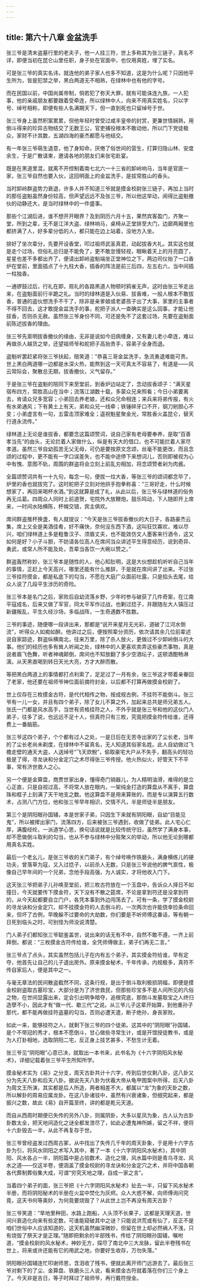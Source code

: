 ```yaml
---
---
---
```

title: 第六十八章 金盆洗手
---




张三爷是清末盗墓行里的老夫子，他一人挂三符，世上多称其为张三链子，真名不详，即便当初在昆仑山里任职，身子处在官面中，也仅用真姓，埋了实名。

可是张三爷的真实名讳，就连他的弟子家人也多不知道，这是为什么呢？只因他平生所为，皆是犯禁之举，黑白两道无不相熟，在绿林中也有他的字号。

而在民国以前，中国尚属帝制，倘若犯了弥天大罪，就有可能诛连九族，一人犯事，他的亲戚朋友都要跟着受牵连，所以绿林中人，向来不用真实姓名，只以字号、绰号相称，即便有些人名满期天下，但一直到死也只留绰号于世。

张三爷身上虽然积案累累，但他年轻时曾受过咸丰皇帝的封赏，更兼世情娴熟，用倒斗得来的珍异古物结交了无数王公，官吏捕役根本不敢动他，所以门下党徒极众，家财不计其数，五湖四海的豪杰都愿与他结交。

有一年张三爷萌生退意，他了身知命，厌倦了俗世间的营生，打算归隐山林、安度余生，于是广散请柬，邀请各地的朋友们来张宅赴宴。

既是在黑道里混，就离不开控制着南七北六一十三省的卸岭响马，当年是官匪一家，张三爷自然也要入伙，这回明面上的金盆洗手，是拔常胜山的香头。

当时卸岭群盗势力衰退，许多人并不知道三爷就是摸金校尉张三链子，再加上当时的那任盗魁虽然身份较高，但声望远远不及张三爷，所以他这举动，闹得比盗魁撤伙的动静还大，是当时绿林中的一件盛事。

那些个江湖后进，谁不想开开眼界？及到阴历六月十五，果然宾客盈门，齐聚一堂，所到之辈，无不是江洋大盗、绿林响马，桌椅从正堂排至大门，边廊两厢里也都挤满了人，好多辈分低的人，都只能在边上站着，没地方入坐。

排好了坐次辈分，先要开设香堂，叩过祖师武圣真君，动起拔香大礼。其实这也就是走个过场，但俗礼总归是不能免了，更不敢怠慢轻视，眼瞅着天上的月亮圆了，星星也差不多都出齐了，便请出卸岭盗魁端坐正堂神位之下，两边司仪抬了一口香炉在堂前，里面插点了十九柱大香，插香的阵法是前三后四，左五右六，当中间插一柱独香。

一通锣鼓过后，行礼在即，观礼的各路黑道人物顿时鸦雀无声，这时由张三爷走出来，在盗魁面前行半跪之礼。当时的绿林道是入伙易、拔香难，一般人根本不敢拔香，普通的盗伙想洗手不干了，除非是亲爹娘或老婆孩子出了大事，家里的主事者不得不回去，这才敢提金盆洗手的事，舵把子派人一查确实是这么回事，才能让他拔香，否则杀无赦。虽然张三爷身份不同，可还是免不了这套过场，先要在盗魁面前陈述拔香的理由。

张三爷先禀明拔香撤伙的缘由，无非是说如今旧病缠身，又有妻儿老小牵连，难以再做杀人越货之举，还望祖师爷和舵把子高抬贵手，容弟子全身而退。

盗魁听罢赶紧将张三爷扶起，赔笑道：“恭喜三哥金盆洗手，急流勇退难能可贵。世上黑白两道哪一边都是水深火热，能熬到这一天可真太不容易了，有道是——风云常际会，聚散总无期，拔香撤伙，义气留存。”

于是张三爷在盗魁的陪同下来至堂前，到香炉边站定了，念动拔香颂子：“满天星宿布四方，常胜高山在当中；流落江湖数十载，多蒙众兄来照看；今日小弟要离去，肯请众兄多宽容；小弟回去养老娘，还和众兄命相连；来兵来将弟传报，有火有水弟通风；下有黄土上有天，弟和众兄一线牵；铁锤碎牙口不开，钢刀剜胆心不变；小弟虚言有一句，五雷击顶家难全；遥祝魁星聚金光，常胜香火盖昆仑，替天行道永流传。”

绿林道上无论是谁拔香，都要念这篇颂赞词，说自己家有老母要奉养，是取“百善孝当先”的由头，无论拦着人家做什么，纵是有天大的借口，也不可能拦着人家尽孝道。虽然三爷自幼孤苦无父无母，可仍是要按原文念颂，丝毫不能更改，而且念颂的过程中，更不能有一字口误差失，也不能中途停下来想词儿，否则即被视为心中有愧、意图不轨，周围的群盗将会立刻上前乱刃相加，将念颂赞者剁为肉酱。

全篇颂赞词共有一十九句，每念一句，便拔一炷大香，等张三爷的颂词都念毕了，炉里的香也就拔完了。这时舵把子立刻对他拱手抱拳称喜：“三哥好走，什么时候想家了，再回来喝杯水酒。”到这就算是成了礼，从此以后，张三爷与绿林道的俗务再无瓜葛。四周众人同时上前道贺，宅院外大放鞭炮，鼓乐鸣动，下人随即开上席来，一时间水陆横陈，杯幌交错，宾主俱欢。

席间群盗推杯换盏，有人就提议：“今天是张三爷拔香撤伙的大日子，各路豪杰云集，席上又全是美酒佳肴，好不痛快，奈何没东西下酒，这叫狂饮寡欢，难以尽兴，咱们绿林道上多是粗鲁汉子、须眉丈夫，也不能效仿文人墨客来行酒令，这又如何是好？小子斗胆，不妨请各位高人在席间当众讲述平生得意经历，说到奇异、勇武，或常人所不能及处，吾辈当各饮一大碗以赞之。”

群盗轰然称妙，张三爷本是随性的人，他心知肚明，这是大伙想趁机听听自己当年的事情，正赶上今天高兴，哪里还能有什么推辞，于是就在席间讲了出来。不过张三爷挂符摸金，都是私底下的勾当，不愿在大庭广众面前吐露，只是掐头去尾，给众人说了几段平生涉历的奇险。

张三爷本是名门之后，家败后自幼流落乡野，少年时参与破获了几件奇案，在江南平寇成名，后来又做了军官，同太平军作过战，也剿过捻子，并跟随左大人镇压过新疆叛乱，平生久经沙场，多临战阵，一生奇遇数不胜数。

三爷的事迹，随便哪一段讲出来，那都是“说开来星月无光彩，道破了江河水倒流”，听得众人如痴如醉。他讲过之后，便按照辈分资历，依次请其余几位前辈述说自家踪迹，群盗纵横南北，往来万里，除了杀人放火，更做过不少卸岭倒斗的大事。他们的经历也多有耸人听闻之处，绿林中的人更喜欢卖弄这些豪杰事物，真是说者眉飞色舞，听者神魂颠倒，席间也不知放翻了多少空酒坛子，这顿酒酣畅淋漓，从天黑直喝到转日天光大亮，方才大醉而散。

等把黑白两道上的事情都打点利索了，足足过了一月有余，张三爷这才带着亲眷回了老家，他还要在祖师爷神位面前摘符封金，以后都不打算再做摸金校尉了。

世上仅存在三枚摸金古符，是代代相传之物，按成规古例，不挂符不能倒斗。张三爷有一儿一女，并且有四个弟子，除了女儿不算之外，加起来总共是师兄弟五人。张氏一门都是风水高手，当世有资格挂符之人，不外乎就是张三爷和他的这伙门人弟子，往多了说，也远远不足十人，但真符只有三枚，究竟把摸金符传给谁，还得费上一番脑筋。

张三爷这四个弟子，个个都有过人之处，一是日后在无苦寺出家的了尘长老，当年的了尘长老尚未剃度，在绿林中不留真名，无人知道其俗家名姓。此人自幼做过飞檐走壁的通天大盗，人送绰号“飞天欻觬”，偷取豪宅大户从不失手，翻高头的轻功极是了得，寻龙诀和分金定穴之术尽得张三爷传授。他火热似火，好管天下不平事，常有济世救人之心。

另一个便是金算盘，商贾世家出身，懂得奇门销器儿，为人精明油滑，难得的是立心正直，只是自视过高，不将常人放在眼内，一架纯金打造的算盘从不离手，算盘珠和框子上刻满了天干地支之数。他这算盘不是用来算账的，而是专以演算五行数术，占测八门方位，他和张三爷早年相识，交情不凡，半是师徒半是朋友。

第三个是阴阳眼孙国辅，本是世家子弟，只因生下来就有阴阳眼，自幼“目能见鬼”，所以被撵出家门，流落四方，后来被张三爷遇到，收做了徒弟。此人宅心仁厚，满腹经纶，一派道学心思，换句话说就是比较传统守旧，虽然学了满身本事，却不愿做倒斗取利的勾当，也从不参与绿林中分赃聚义的举动，所以他无论到哪都用真名实姓。

最后一个老幺儿，是张三爷收的关门弟子，有个绰号唤作铁磨头，满身横练儿的硬功夫，曾落草为寇，又入过捻子，以前杀人无数，只是张三爷说他的脾气禀性，极像自己早年间的一个兄弟，念他手段高强，为人诚实，才将他收入门下。

这天张三爷把弟子儿孙唤至堂前，把三枚古符放在一个玉盘中，告诉众人择日不如撞日，今天就要传下摸金符，天下没有不散之筵席，不论是拿到符还是没拿到符的，从今天起都要自立门户，各凭本事到外边闯荡去了。可有一条，学了摸金校尉的寻龙诀和分金定穴，却不挂摸金符的人去倒斗的，一次两次也许能侥幸捡条命回来，但坏了古例，早晚躲不过要命的大劫数，你们要是不听师傅这番话，等有朝一日死到临头之时，可别怪为师没说清楚。

门人弟子们都知张三爷聪鉴盖世，说出来的话无有不中，自然不敢不遵，一齐上前拜倒，都说：“三枚摸金古符传给谁，全凭师傅做主，弟子们再无二言。”

张三爷点了点头，其实虽然包括儿子在内有五个弟子，其实摸金符给谁，早有定夺，他首先让自己的儿子退出房外。原来摸金秘术，千年传承，内规极多，真符不传自家后人，便是其中之一。

与毫无章法的民间散盗截然不同，这条行规，是出于倒斗取利极损阴福，即便是摸金校尉盗取古墓珍宝，大部分是为了济世救民，但那些珍宝多不是人间所见的凡俗之物，在世间显露出来，定会引出明争暗夺，追根究底，那倒斗发墓取宝之人终归造孽不小，因此才有“做一代、歇三代”之说。从三爷儿子这辈开始算，到他重孙子那代，都不能再做挂符盗墓的勾当，否则必遭天遣，断子绝孙，身丧家败。

如此一来，能够挂符之人，就剩下张三爷的四个徒弟。这其中的“阴阳眼”孙国辅，是个不带冠的秀才，根本不愿倒斗，甘心做些寻常生计，或是开馆授徒教书，或是为人打卦相地，选取阴阳二宅，反正身上技艺甚多，不愁生计无着。

张三爷见“阴阳眼”心意已决，就取出一本书来，此书名为《十六字阴阳风水秘术》，详细记载着张三爷平生所知所学。

摸金秘术实为《易》之分支，周天古卦共计十六字，传到后世仅剩八卦，这八卦又分为先天八卦和后天八卦。据说先天八卦为伏羲大帝从龟甲图案中所得，后天八卦为周文王所演，其实都是后人所造，两者相差不大，都属以“龙”为象的天卦之数，所以解卦的周易应属龙卦。在这八卦诸驳中，虽然有兴衰诸象，但细究起来，都是振兴之数，故此《易》自开篇至终，讲的都是乾元天道。

而自从西周时期便已失传的另外八卦，则属阴卦，大多以星凤为象，古人认为古卦卦数太全，把天地间造化之谜全都发泄尽了，如此必遭鬼神所嫉，留之不祥，便将十六卦毁去一半，从此不再复存于世。

张三爷曾经盗发过西周古冢，从中找出了失传几千年的周天卦象，于是用十六字古卦为引，将风水阴阳之术写入其中，著了一本《十六字阴阳风水秘术》，其中阴阳、风水各占一半，阴阳篇中是占验数术、造化之理，风水篇中则是青乌寻龙、风水之道——仅这半卷，便涵盖了摸金校尉的寻龙诀和分金定穴之术，并将中国各朝各代葬制葬俗集大成，可谓“穷究天地之理，自成一家之言”。

当着四个弟子的面，张三爷把《十六字阴阳风水秘术》扯去一半，只留下风水秘术半册，而将阴阳秘术的半册在火盆中焚化为灰烬。众人大惑不解，向师傅询问究竟，这天书何等奥妙，为何竟要烧毁了？从此世上岂不再没有周天古卦？

张三爷笑道：“旱地里种田，水路上跑船，人头顶不长果子，这都是天理天道，世间兴衰造化向来有些定数，可谁能窥破其中之谜？只能说洪荒或有仙了，反正不是咱们世俗中人应该知道的，这天机虽然幽深微妙，但留在世上却必然祸人不浅，只有烧毁了祭天才是正理。”随即把剩余的半部残书，传给了阴阳眼孙国辅，嘱咐道，“摸金校尉的风水秘术，神妙无方，探尽了南北中三大龙脉，留此半卷残书在世上，将来或许还能有它的用武之地，你要好生收存，万勿失落。”

阴阳眼孙国辅连忙叩谢师恩，含泪收了残书，便就此离开师门远游去了。最后张三爷对剩下的了尘、金算盘、铁磨头三人说，看来摸金古符就着落在你们三个身上了。今天非是吉日，等子时拜过了祖师爷，再行戴符授金。